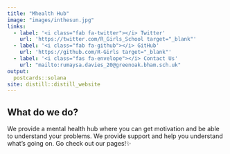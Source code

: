 ```yaml
---
title: "Mhealth Hub"
image: "images/inthesun.jpg"
links:
  - label: '<i class="fab fa-twitter"></i> Twitter'
    url: 'https://twitter.com/R_Girls_School target="_blank"'
  - label: '<i class="fab fa-github"></i> GitHub'
    url: 'https://github.com/R-Girls target="_blank"'
  - label: '<i class="fas fa-envelope"></i> Contact Us'
    url: "mailto:rumaysa.davies_20@greenoak.bham.sch.uk"
output:
  postcards::solana
site: distill::distill_website
---
```

 
## What do we do?
 
We provide a mental health hub where you can get motivation and be able to understand your problems. We provide support and help you understand what's going on. Go check out our pages!✨





  


